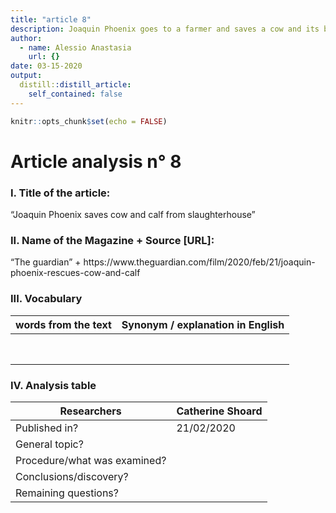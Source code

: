 ```yaml
---
title: "article 8"
description: Joaquin Phoenix goes to a farmer and saves a cow and its baby from slaughterhouse
author:
  - name: Alessio Anastasia
    url: {}
date: 03-15-2020
output:
  distill::distill_article:
    self_contained: false
---
```


```r
knitr::opts_chunk$set(echo = FALSE)
```
# Article analysis n° 8 

### I. Title of the article: 

"Joaquin Phoenix saves cow and calf from slaughterhouse"

### II. Name of the Magazine + Source [URL]:

"The guardian" + https://www.theguardian.com/film/2020/feb/21/joaquin-phoenix-rescues-cow-and-calf

### III. Vocabulary

| words from the text | Synonym / explanation in   English |
| ------------------- | ---------------------------------- |
|                |                                |
|          |                                 |
|              |                           |
|             |                               |
|              |                          |
|                 |                                |
|             |                        |
|         |                    |

### IV. Analysis table

| Researchers                    |   Catherine Shoard  |
|--------------------------------|-------|
| Published in?                  |   21/02/2020  |
| General topic?                 |      |
| Procedure/what   was examined? |    |
| Conclusions/discovery?         |        |
| Remaining questions?           |     |



